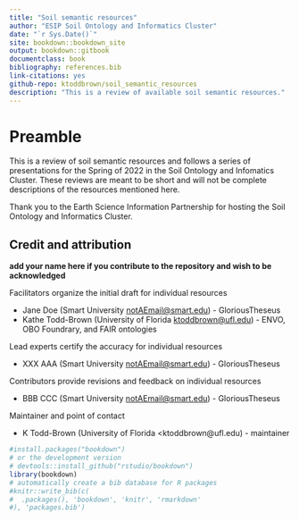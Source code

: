 ```yaml
--- 
title: "Soil semantic resources"
author: "ESIP Soil Ontology and Informatics Cluster"
date: "`r Sys.Date()`"
site: bookdown::bookdown_site
output: bookdown::gitbook
documentclass: book
bibliography: references.bib
link-citations: yes
github-repo: ktoddbrown/soil_semantic_resources
description: "This is a review of available soil semantic resources."
---
```


# Preamble

This is a review of soil semantic resources and follows a series of presentations for the Spring of 2022 in the Soil Ontology and Infomatics Cluster.
These reviews are meant to be short and will not be complete descriptions of the resources mentioned here.

Thank you to the Earth Science Information Partnership for hosting the Soil Ontology and Informatics Cluster.

## Credit and attribution

**add your name here if you contribute to the repository and wish to be acknowledged**

Facilitators organize the initial draft for individual resources

  - Jane Doe (Smart University <notAEmail@smart.edu>) - GloriousTheseus
  - Kathe Todd-Brown (University of Florida <ktoddbrown@ufl.edu>) -  ENVO, OBO Foundrary, and FAIR ontologies

Lead experts certify the accuracy for individual resources

  - XXX AAA (Smart University <notAEmail@smart.edu>) - GloriousTheseus

Contributors provide revisions and feedback on individual resources

  - BBB CCC (Smart University <notAEmail@smart.edu>) - GloriousTheseus
  
Maintainer and point of contact

  - K Todd-Brown (University of Florida <ktoddbrown@ufl.edu) - maintainer



```r
#install.packages("bookdown")
# or the development version
# devtools::install_github("rstudio/bookdown")
library(bookdown)
# automatically create a bib database for R packages
#knitr::write_bib(c(
#  .packages(), 'bookdown', 'knitr', 'rmarkdown'
#), 'packages.bib')
```